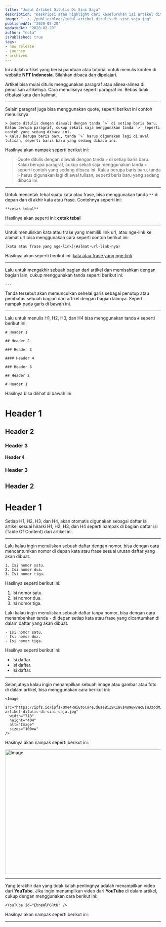 ```yaml
---
title: "Judul Artikel Ditulis Di Sini Saja"
description: "Deskripsi atau highlight dari keseluruhan isi artikel ditulis di sini."
image: "../../public/blogs/judul-artikel-ditulis-di-sini-saja.jpg"
publishedAt: "2020-02-20"
updatedAt: "2020-02-20"
author: "nota"
isPublished: true
tags:
- new release
- journey
- archived
---
```


Ini adalah artikel yang berisi panduan atau tutorial untuk menulis konten di website **NFT Indonesia**. Silahkan dibaca dan dipelajari.

Artikel bisa mulai ditulis menggunakan paragraf atau alinea-alinea di penulisan artikelnya. Cara menulisnya seperti paragraf ini. Bebas tidak dibatasi kata dan kalimat.

---

Selain paragraf juga bisa menggunakan quote, seperti berikut ini contoh menulisnya:

```
> Quote ditulis dengan diawali dengan tanda `>` di setiap baris baru. Kalau berupa paragraf, cukup sekali saja menggunakan tanda `>` seperti contoh yang sedang dibaca ini.
> Kalau berupa baris baru, tanda `>` harus digunakan lagi di awal tulisan, seperti baris baru yang sedang dibaca ini.
```

Hasilnya akan nampak seperti berikut ini:

> Quote ditulis dengan diawali dengan tanda `>` di setiap baris baru. Kalau berupa paragraf, cukup sekali saja menggunakan tanda `>` seperti contoh yang sedang dibaca ini.
> Kalau berupa baris baru, tanda `>` harus digunakan lagi di awal tulisan, seperti baris baru yang sedang dibaca ini.

---

Untuk mencetak tebal suatu kata atau frase, bisa menggunakan tanda `**` di depan dan di akhir kata atau frase. Contohnya seperti ini:

```
**cetak tebal**
```

Hasilnya akan seperti ini: **cetak tebal**

---

Untuk menuliskan kata atau frase yang memilik link url, atau nge-link ke alamat url bisa menggunakan cara seperti contoh berikut ini:

```
[kata atau frase yang nge-link](#almat-url-link-nya)
```

Hasilnya akan seperti berikut ini: [kata atau frase yang nge-link](#almat-url-link-nya)

---

Lalu untuk mengakhir sebuah bagian dari artikel dan memisahkan dengan bagian lain, cukup menggunakan tanda seperti berikut ini:

```
---
```

Tanda tersebut akan memunculkan sehelai garis sebagai penutup atau pembatas sebuah bagian dari artikel dengan bagian lainnya. Seperti nampak pada garis di bawah ini.

---

Lalu untuk menulis H1, H2, H3, dan H4 bisa menggunakan tanda `#` seperti berikut ini:

```
# Header 1

## Header 2

### Header 3

#### Header 4

### Header 3

## Header 2

# Header 1
```

Hasilnya bisa dilihat di bawah ini:

# Header 1

## Header 2

### Header 3

#### Header 4

### Header 3

## Header 2

# Header 1

Setiap H1, H2, H3, dan H4, akan otomatis digunakan sebagai daftar isi artikel sesuai hirarki H1, H2, H3, dan H4 seperti nampak di bagian daftar isi (Table Of Content) dari artikel ini.

---

Lalu kalau ingin menuliskan sebuah daftar dengan nomor, bisa dengan cara mencantumkan nomor di depan kata atau frase sesuai urutan daftar yang akan dibuat.

```
1. Isi nomor satu.
2. Isi nomor dua.
3. Isi nomor tiga.
```

Hasilnya seperti berikut ini:

1. Isi nomor satu.
2. Isi nomor dua.
3. Isi nomor tiga.

Lalu kalau ingin menuliskan sebuah daftar tanpa nomor, bisa dengan cara menambahkan tanda `-` di depan setiap kata atau frase yang dicantumkan di dalam daftar yang akan dibuat.

```
- Isi nomor satu.
- Isi nomor dua.
- Isi nomor tiga.
```

Hasilnya seperti berikut ini:

- Isi daftar.
- Isi daftar.
- Isi daftar.

---

Selanjutnya kalau ingin menampilkan sebuah image atau gambar atau foto di dalam artikel, bisa menggunakan cara berikut ini:

```
<Image
  src="https://ipfs.io/ipfs/Qme4RHiGt6CoreJd6aeBiZ9K1avsN89uwVWcE1WJzodMJd/judul-artikel-ditulis-di-sini-saja.jpg"
  width="718"
  height="404"
  alt="Image"
  sizes="100vw"
/>
```

Hasilnya akan nampak seperti berikut ini:

<Image
  src="https://ipfs.io/ipfs/Qme4RHiGt6CoreJd6aeBiZ9K1avsN89uwVWcE1WJzodMJd/judul-artikel-ditulis-di-sini-saja.jpg"
  width="718"
  height="404"
  alt="Image"
  sizes="100vw"
/>

---

Yang terakhir dan yang tidak kalah pentingnya adalah menampilkan video dari **YouTube**. Jika ingin menampilkan video dari **YouTube** di dalam artikel, cukup dengan menggunakan cara berikut ini:

```
<YouTube id="EbneWlPGRtU" />
```

Hasilnya akan nampak seperti berikut ini:

<YouTube id="EbneWlPGRtU" />

---